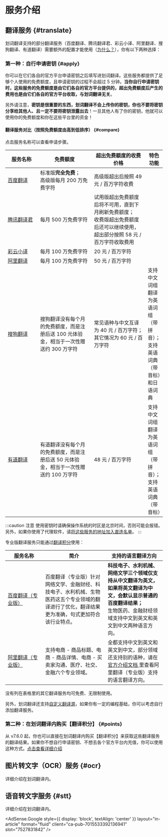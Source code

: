 
# 服务介绍

## 翻译服务 {#translate}

划词翻译支持的部分翻译服务（百度翻译、腾讯翻译君、彩云小译、阿里翻译、搜狗翻译、有道翻译）需要额外的配置才能使用（[为什么？](../faq.mdx#why-apply)），你有以下两种选择：

### 第一种：自行申请密钥 {#apply}

你可以在它们各自的官方平台申请密钥之后填写进划词翻译。这些服务都提供了足够个人使用的免费额度，且申请密钥的过程不会超过 5 分钟。**当你自行申请密钥时，这些服务的免费额度是由它们各自的官方平台提供的，超出免费额度后产生的费用也是由它们各自的官方平台收取，与划词翻译无关**。

另外请注意，**密钥是很重要的东西，划词翻译不会上传你的密钥，你也不要将密钥分享给其他人、且一定不要将密钥泄露出去**！一旦其他人有了你的密钥，他就可以使用你的免费额度和你在这些平台里的资金！

#### 翻译服务对比（按照免费额度由高到低排序） {#compare}

点击服务名称可以查看申请步骤。

<table>
  <colgroup>
    <col width="120" />
    <col width="200" />
    <col width="200" />
  </colgroup>
  <thead>
    <tr>
      <th>服务名称</th>
      <th>免费额度</th>
      <th>超出免费额度的收费价格</th>
      <th>特色功能</th>
    </tr>
  </thead>
  <tbody>
    <tr>
      <td>
        <a href="/docs/services/baidu-api/">百度翻译</a>
      </td>
      <td>
        标准版<strong>完全免费</strong>；<br />
        高级版每月 200 万免费字符
      </td>
      <td>高级版超出后按照 49 元 / 百万字符收费</td>
      <td></td>
    </tr>
    <tr>
      <td>
        <a href="/docs/services/qq-api/">腾讯翻译君</a>
      </td>
      <td>每月 500 万免费字符</td>
      <td>
        试用版超出免费额度后将不可用，直到下月刷新免费额度；
        <br />
        收费版超出免费额度后还可以继续使用，超出部分按照 58 元 /
        百万字符收取费用
      </td>
      <td></td>
    </tr>
    <tr>
      <td>
        <a href="/docs/services/caiyun-api/">彩云小译</a>
      </td>
      <td>每月 100 万免费字符</td>
      <td>20 元 / 百万字符</td>
      <td></td>
    </tr>
    <tr>
      <td>
        <a href="/docs/services/ali-api/">阿里翻译</a>
      </td>
      <td>每月 100 万免费字符</td>
      <td>50 元 / 百万字符</td>
      <td></td>
    </tr>
    <tr>
      <td>
        <a href="/docs/services/sg-api/">搜狗翻译</a>
      </td>
      <td>
        搜狗翻译没有每个月的免费额度，而是注册后送 100
        元体验金，相当于一次性赠送约 300 万字符
      </td>
      <td>
        常见语种与中文互译为 40 元 / 百万字符；
        <br />
        其它情况为 60 元 / 百万字符
      </td>
      <td>
        支持中文词组翻译为英语词组（带拼音）；
        <br />
        支持英语词典（带音标）和日语词典
      </td>
    </tr>
    <tr>
      <td>
        <a href="/docs/services/youdao-api/">有道翻译</a>
      </td>
      <td>
        有道翻译没有每个月的免费额度，而是注册后送 50
        元体验金，相当于一次性赠送约 100 万字符
      </td>
      <td>48 元 / 百万字符</td>
      <td>
        支持中文词组翻译为英语词组（带拼音）；
        <br />
        支持英语词典（带音标）
      </td>
    </tr>
  </tbody>
</table>

:::caution 注意
使用密钥时请确保操作系统的时区是北京时间，否则可能会报错。另外，如果你使用了代理软件，请[将这些服务的地址加入直连名单](faq.mdx#proxy)。
:::

专业版翻译服务只能通过[翻译积分](./tp.mdx)使用：

<table>
  <colgroup>
    <col width="120" />
    <col width="200" />
  </colgroup>
  <thead>
    <tr>
      <th>服务名称</th>
      <th>简介</th>
      <th>支持的语言翻译方向</th>
    </tr>
  </thead>
  <tbody>
    <tr>
      <td>
        <a href="https://api.fanyi.baidu.com/product/121" target="_blank">
          百度翻译（专业版）
        </a>
      </td>
      <td>
        百度翻译（专业版）针对网络文学、金融财经、科技电子、水利机械、生物医药这五个专业领域的翻译进行了优化，翻译结果更为准确，句式更加符合该行业特点。
      </td>
      <td>
        <strong>
          科技电子、水利机械、网络文学三个领域仅支持从中文翻译为英文，如果将英文翻译为中文，会默认显示普通的百度翻译结果；
        </strong>
        <br />
        生物医药、金融财经领域支持中文到英文和英文到中文两种语言方向。
      </td>
    </tr>
    <tr>
      <td>
        <a
          href="https://help.aliyun.com/document_detail/158291.html"
          target="_blank"
        >
          阿里翻译（专业版）
        </a>
      </td>
      <td>
        支持电商 - 商品标题、电商 - 商品详情、电商 -
        买卖家沟通、医疗、社交、金融六个专业领域。
      </td>
      <td>
        全都支持中文到英文和英文到中文，部分领域还支持别的语种，请在
        <a
          href="https://help.aliyun.com/document_detail/158291.html"
          target="_blank"
        >
          官方介绍文档
        </a>
        里查看阿里翻译（专业版）支持的语言翻译方向。
      </td>
    </tr>
  </tbody>
</table>

没有列在表格里的其它翻译服务均可免费、无限制使用。

另外，划词翻译还支持[自定义翻译源](custom-api.mdx)，如果你有一定的编程基础，你可以考虑自行添加翻译服务。

### 第二种：在划词翻译内购买【翻译积分】 {#points}

从 v7.6.0 起，你也可以直接在划词翻译内购买【翻译积分】来获取这些翻译服务的翻译结果。如果你不想自行申请密钥、不想去各个官方平台内充值，你可以使用这种方式。[点击查看详细介绍](./tp.mdx)

## 图片转文字（OCR）服务 {#ocr}

详细介绍在划词翻译内。

## 语音转文字服务 {#stt}

详细介绍在划词翻译内。

<AdSense.Google
  style={{ display: 'block', textAlign: 'center' }}
  layout="in-article"
  format="fluid"
  client="ca-pub-7015533392136941"
  slot="7527831842"
/>
